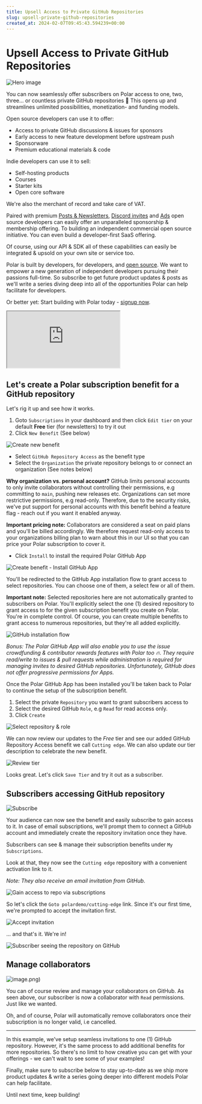 ```yaml
---
title: Upsell Access to Private GitHub Repositories
slug: upsell-private-github-repositories
created_at: 2024-02-07T09:45:43.594239+00:00
---
```


# Upsell Access to Private GitHub Repositories

![Hero image](./GitHubRepo-N4Yx3M434zkSTK3qQHubUyVNwXDohp.png)

You can now seamlessly offer subscribers on Polar access to one, two, three... or countless private GitHub repositories 🎉 This opens up and streamlines unlimited possibilities, monetization- and funding models. 

Open source developers can use it to offer:
- Access to private GitHub discussions & issues for sponsors
- Early access to new feature development before upstream push
- Sponsorware
- Premium educational materials & code

Indie developers can use it to sell:
- Self-hosting products
- Courses
- Starter kits
- Open core software

We're also the merchant of record and take care of VAT.

Paired with premium [Posts & Newsletters](https://polar.sh/polarsource/posts/polar-creator-platform-for-open-source-developers), [Discord invites](https://polar.sh/polarsource/posts/upsell-discord-invites) and [Ads](https://polar.sh/polarsource/posts/automate-sponsor-logos-ads) open source developers can easily offer an unparalleled sponsorship & membership offering. To building an independent commercial open source initiative. You can even build a developer-first SaaS offering.

Of course, using our API & SDK all of these capabilities can easily be integrated & upsold on your own site or service too.

Polar is built by developers, for developers, and [open source](https://github.com/polarsource/polar). We want to empower a new generation of independent developers pursuing their passions full-time. So subscribe to get future product updates & posts as we'll write a series diving deep into all of the opportunities Polar can help facilitate for developers.

Or better yet: Start building with Polar today - [signup now](https://polar.sh).

<iframe src="https://www.youtube.com/embed/QKx4o0z-SVY"></iframe>

## Let's create a Polar subscription benefit for a GitHub repository

Let's rig it up and see how it works.
1. Goto `Subscriptions` in your dashboard and then click `Edit tier` on your default **Free** tier (for newsletters) to try it out
2. Click `New Benefit` (See below)

![Create new benefit](./image-ILn7PLAZL2eck6O9rKHCJIO4Nlgd4U.png)

- Select `GitHub Repository Access` as the benefit type
- Select the `Organization` the private repository belongs to or connect an organization (See notes below)

**Why organization vs. personal account?** GitHub limits personal accounts to only invite collaborators without controlling their permissions, e.g committing to `main`, pushing new releases etc. Organizations can set more restrictive permissions, e.g read-only. Therefore, due to the security risks, we've put support for personal accounts with this benefit behind a feature flag - reach out if you want it enabled anyway.

**Important pricing note:** Collaborators are considered a seat on paid plans and you'll be billed accordingly. We therefore request read-only access to your organizations billing plan to warn about this in our UI so that you can price your Polar subscription to cover it.

- Click `Install` to install the required Polar GitHub App

![Create benefit - Install GitHub App](./image-h5l5CsSZ3SI7LBg4Mx5fzokNzjpE6S.png)

You'll be redirected to the GitHub App installation flow to grant access to select repositories. You can choose one of them, a select few or all of them.

**Important note:** Selected repositories here are not automatically granted to subscribers on Polar. You'll explicitly select the one (1) desired repository to grant access to for the given subscription benefit you create on Polar. You're in complete control. Of course, you can create multiple benefits to grant access to numerous repositories, but they're all added explicitly.

![GitHub installation flow](./image-0GzjfOkdRqj0QyA07DqFIRstDbsouo.png)

*Bonus: The Polar GitHub App will also enable you to use the issue crowdfunding & contributor rewards features with Polar too 🔥. They require read/write to issues & pull requests while administration is required for managing invites to desired GitHub repositories. Unfortunately, GitHub does not offer progressive permissions for Apps.*

Once the Polar GitHub App has been installed you'll be taken back to Polar to continue the setup of the subscription benefit.
1. Select the private `Repository` you want to grant subscribers access to
2. Select the desired GitHub `Role`, e.g `Read` for read access only.
3. Click `Create`

![Select repository & role](./image-MenUSRBNEXfw5ZmFkt5uP6Ffsh0I3q.png)

We can now review our updates to the *Free* tier and see our added GitHub Repository Access benefit we call `Cutting edge`. We can also update our tier description to celebrate the new benefit.

![Review tier](./image-Z1UfL9ilQFHM64fMqIM3G6vI51bNSv.png)

Looks great. Let's click `Save Tier` and try it out as a subscriber. 

## Subscribers accessing GitHub repository

![Subscribe](./image-sGIzRl0if9LmJd9lWhaGDpd6bLnsn3.png)

Your audience can now see the benefit and easily subscribe to gain access to it. In case of email subscriptions, we'll prompt them to connect a GitHub account and immediately create the repository invitation once they have.

Subscribers can see & manage their subscription benefits under `My Subscriptions`. 

Look at that, they now see the `Cutting edge` repository with a convenient activation link to it. 

*Note: They also receive an email invitation from GitHub.*

![Gain access to repo via subscriptions](./image-RxC5k4B9QPNxTGwYZUXhsjpjzKxgEw.png)

So let's click the `Goto polardemo/cutting-edge` link. Since it's our first time, we're prompted to accept the invitation first.

![Accept invitation](./image-qyWQF7WGTkld5JzcbZmvAYjibjspE7.png)

... and that's it. We're in! 

![Subscriber seeing the repository on GitHub](./image-RMwsZSbqgWak7MfKjLjLPD8f25U3jq.png)


## Manage collaborators

![image.png)](./image-Ihx3RL0EIobi7KlULBBvfeDYleStKA.png)

You can of course review and manage your collaborators on GitHub. As seen above, our subscriber is now a collaborator with `Read` permissions. Just like we wanted.

Oh, and of course, Polar will automatically remove collaborators once their subscription is no longer valid, i.e cancelled.

---------------------

In this example, we've setup seamless invitations to one (1) GitHub repository. However, it's the same process to add additional benefits for more repositories. So there's no limit to how creative you can get with your offerings - we can't wait to see some of your examples!

Finally, make sure to subscribe below to stay up-to-date as we ship more product updates & write a series going deeper into different models Polar can help facilitate.

Until next time, keep building!





